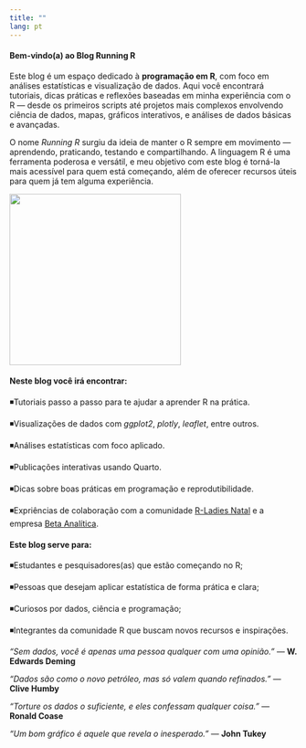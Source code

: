 ---
title: ""
lang: pt
---

#### **Bem-vindo(a) ao Blog Running R**

Este blog é um espaço dedicado à **programação em R**, com foco em análises estatísticas e visualização de dados. Aqui você encontrará tutoriais, dicas práticas e reflexões baseadas em minha experiência com o R --- desde os primeiros scripts até projetos mais complexos envolvendo ciência de dados, mapas, gráficos interativos, e análises de dados básicas e avançadas.

O nome *Running R* surgiu da ideia de manter o R sempre em movimento --- aprendendo, praticando, testando e compartilhando. A linguagem R é uma ferramenta poderosa e versátil, e meu objetivo com este blog é torná-la mais acessível para quem está começando, além de oferecer recursos úteis para quem já tem alguma experiência.

![](logo_blog.png){fig-align="center" width="300"}

#### **Neste blog você irá encontrar:**

◾Tutoriais passo a passo para te ajudar a aprender R na prática.

◾Visualizações de dados com *ggplot2*, *plotly*, *leaflet*, entre outros.

◾Análises estatísticas com foco aplicado.

◾Publicações interativas usando Quarto.

◾Dicas sobre boas práticas em programação e reprodutibilidade.

◾Expriências de colaboração com a comunidade [R-Ladies Natal](https://rladies.org/) e a empresa [Beta Analítica](https://www.instagram.com/beta.analitica/).

#### **Este blog serve para:**

◾Estudantes e pesquisadores(as) que estão começando no R;

◾Pessoas que desejam aplicar estatística de forma prática e clara;

◾Curiosos por dados, ciência e programação;

◾Integrantes da comunidade R que buscam novos recursos e inspirações.

::: callout-note

*"Sem dados, você é apenas uma pessoa qualquer com uma opinião."* --- **W. Edwards Deming**

*"Dados são como o novo petróleo, mas só valem quando refinados."* --- **Clive Humby**

*"Torture os dados o suficiente, e eles confessam qualquer coisa."* --- **Ronald Coase**

*"Um bom gráfico é aquele que revela o inesperado."* --- **John Tukey**

:::